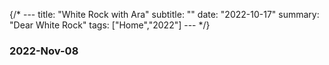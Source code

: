 {/* ---
title: "White Rock with Ara"
subtitle: ""
date: "2022-10-17"
summary: "Dear White Rock"
tags: ["Home","2022"]
--- */}


### 2022-Nov-08